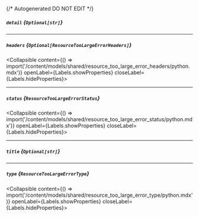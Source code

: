 {/* Autogenerated DO NOT EDIT  */}

##### `detail` *{`Optional[str]`}*

---
##### `headers` *{`Optional[ResourceTooLargeErrorHeaders]`}*
<Collapsible content={() => import('/content/models/shared/resource_too_large_error_headers/python.mdx')} openLabel={Labels.showProperties} closeLabel={Labels.hideProperties}>
</Collapsible>

---
##### `status` *{`ResourceTooLargeErrorStatus`}*
<Collapsible content={() => import('/content/models/shared/resource_too_large_error_status/python.mdx')} openLabel={Labels.showProperties} closeLabel={Labels.hideProperties}>
</Collapsible>

---
##### `title` *{`Optional[str]`}*

---
##### `type` *{`ResourceTooLargeErrorType`}*
<Collapsible content={() => import('/content/models/shared/resource_too_large_error_type/python.mdx')} openLabel={Labels.showProperties} closeLabel={Labels.hideProperties}>
</Collapsible>



